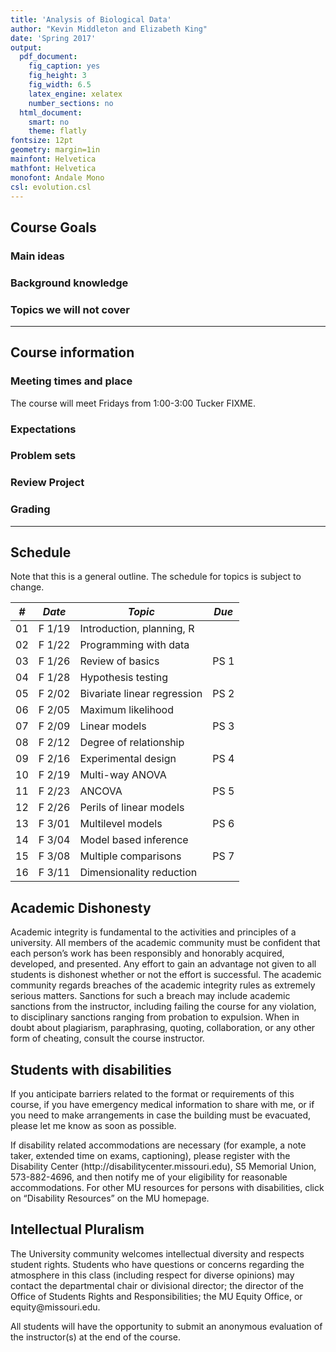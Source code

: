 ```yaml
---
title: 'Analysis of Biological Data'
author: "Kevin Middleton and Elizabeth King"
date: 'Spring 2017'
output:
  pdf_document:
    fig_caption: yes
    fig_height: 3
    fig_width: 6.5
    latex_engine: xelatex
    number_sections: no
  html_document:
    smart: no
    theme: flatly
fontsize: 12pt
geometry: margin=1in
mainfont: Helvetica
mathfont: Helvetica
monofont: Andale Mono
csl: evolution.csl
---
```


## Course Goals

### Main ideas

### Background knowledge

### Topics we will not cover

----

## Course information

### Meeting times and place

The course will meet Fridays from 1:00-3:00 Tucker FIXME.

### Expectations

### Problem sets

### Review Project

### Grading

----

## Schedule

Note that this is a general outline. The schedule for topics is subject to change.

_#_   | _Date_    | _Topic_                        | _Due_ |
------|-----------|--------------------------------|-------|
01    | F 1/19    | Introduction, planning, R      |       |
02    | F 1/22    | Programming with data          |       |
03    | F 1/26    | Review of basics               | PS 1  |
04    | F 1/28    | Hypothesis testing             |       |
05    | F 2/02    | Bivariate linear regression    | PS 2  |
06    | F 2/05    | Maximum likelihood             |       |
07    | F 2/09    | Linear models                  | PS 3  |
08    | F 2/12    | Degree of relationship         |       |
09    | F 2/16    | Experimental design            | PS 4  |
10    | F 2/19    | Multi-way ANOVA                |       |
11    | F 2/23    | ANCOVA                         | PS 5  |
12    | F 2/26    | Perils of linear models        |       |
13    | F 3/01    | Multilevel models              | PS 6  |
14    | F 3/04    | Model based inference          |       |
15    | F 3/08    | Multiple comparisons           | PS 7  |
16    | F 3/11    | Dimensionality reduction       |       |

## Academic Dishonesty

Academic integrity is fundamental to the activities and principles of a university. All members of the academic community must be confident that each person's work has been responsibly and honorably acquired, developed, and presented. Any effort to gain an advantage not given to all students is dishonest whether or not the effort is successful. The academic community regards breaches of the academic integrity rules as extremely serious matters. Sanctions for such a breach may include academic sanctions from the instructor, including failing the course for any violation, to disciplinary sanctions ranging from probation to expulsion. When in doubt about plagiarism, paraphrasing, quoting, collaboration, or any other form of cheating, consult the course instructor.

## Students with disabilities

If you anticipate barriers related to the format or requirements of this course, if you have emergency medical information to share with me, or if you need to make arrangements in case the building must be evacuated, please let me know as soon as possible.

If disability related accommodations are necessary (for example, a note taker, extended time on exams, captioning), please register with the Disability Center (http://disabilitycenter.missouri.edu), S5 Memorial Union, 573-882-4696, and then notify me of your eligibility for reasonable accommodations. For other MU resources for persons with disabilities, click on "Disability Resources" on the MU homepage.

## Intellectual Pluralism

The University community welcomes intellectual diversity and respects student rights. Students who have questions or concerns regarding the atmosphere in this class (including respect for diverse opinions) may contact the departmental chair or divisional director; the director of the Office of Students Rights and Responsibilities; the MU Equity Office, or equity@missouri.edu.

All students will have the opportunity to submit an anonymous evaluation of the instructor(s) at the end of the course.

